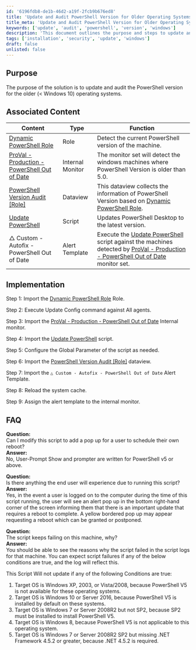 ```yaml
---
id: '6196fdb8-de1b-46d2-a19f-2fcb9b676ed8'
title: 'Update and Audit PowerShell Version for Older Operating Systems'
title_meta: 'Update and Audit PowerShell Version for Older Operating Systems'
keywords: ['update', 'audit', 'powershell', 'version', 'windows']
description: 'This document outlines the purpose and steps to update and audit the PowerShell version for older operating systems, ensuring compliance and security by detecting outdated versions and facilitating updates.'
tags: ['installation', 'security', 'update', 'windows']
draft: false
unlisted: false
---
```

## Purpose

The purpose of the solution is to update and audit the PowerShell version for the older (\< Windows 10) operating systems.

## Associated Content

| Content                                                                                     | Type          | Function                                                                                                         |
|---------------------------------------------------------------------------------------------|---------------|------------------------------------------------------------------------------------------------------------------|
| [Dynamic PowerShell Role](https://proval.itglue.com/DOC-5078775-10926872)                 | Role          | Detect the current PowerShell version of the machine.                                                          |
| [ProVal - Production - PowerShell Out of Date](https://proval.itglue.com/5078775/docs/11623739) | Internal Monitor | The monitor set will detect the windows machines where PowerShell Version is older than 5.0.                    |
| [PowerShell Version Audit [Role]](https://proval.itglue.com/5078775/docs/10923267)       | Dataview      | This dataview collects the information of PowerShell Version based on [Dynamic PowerShell Role](https://proval.itglue.com/DOC-5078775-10926872). |
| [Update PowerShell](https://proval.itglue.com/5078775/docs/11313612)                     | Script        | Updates PowerShell Desktop to the latest version.                                                               |
| △ Custom - Autofix - PowerShell Out of Date                                                | Alert Template | Execute the [Update PowerShell](https://proval.itglue.com/5078775/docs/11313612) script against the machines detected by [ProVal - Production - PowerShell Out of Date](https://proval.itglue.com/5078775/docs/11623739) monitor set. |

## Implementation

Step 1: Import the [Dynamic PowerShell Role](https://proval.itglue.com/DOC-5078775-10926872) Role.

Step 2: Execute Update Config command against All agents.

Step 3: Import the [ProVal - Production - PowerShell Out of Date](https://proval.itglue.com/5078775/docs/11623739) Internal monitor.

Step 4: Import the [Update PowerShell](https://proval.itglue.com/5078775/docs/11313612) script.

Step 5: Configure the Global Parameter of the script as needed.

Step 6: Import the [PowerShell Version Audit [Role]](https://proval.itglue.com/5078775/docs/10923267) dataview.

Step 7: Import the `△ Custom - Autofix - PowerShell Out of Date` Alert Template.

Step 8: Reload the system cache.

Step 9: Assign the alert template to the internal monitor.

## FAQ

**Question:**  
Can I modify this script to add a pop up for a user to schedule their own reboot?  
**Answer:**  
No, User-Prompt Show and prompter are written for PowerShell v5 or above.

**Question:**  
Is there anything the end user will experience due to running this script?  
**Answer:**  
Yes, in the event a user is logged on to the computer during the time of this script running, the user will see an alert pop up in the bottom right-hand corner of the screen informing them that there is an important update that requires a reboot to complete. A yellow bordered pop up may appear requesting a reboot which can be granted or postponed.

**Question:**  
The script keeps failing on this machine, why?  
**Answer:**  
You should be able to see the reasons why the script failed in the script logs for that machine. You can expect script failures if any of the below conditions are true, and the log will reflect this.

This Script Will not update if any of the following Conditions are true:
1. Target OS is Windows XP, 2003, or Vista/2008, because PowerShell V5 is not available for these operating systems.
2. Target OS is Windows 10 or Server 2016, because PowerShell V5 is installed by default on these systems.
3. Target OS is Windows 7 or Server 2008R2 but not SP2, because SP2 must be installed to install PowerShell V5.
4. Target OS is Windows 8, because PowerShell V5 is not applicable to this operating system.
5. Target OS is Windows 7 or Server 2008R2 SP2 but missing .NET Framework 4.5.2 or greater, because .NET 4.5.2 is required.












